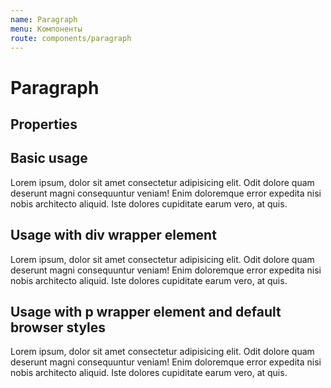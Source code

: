 ```yaml
---
name: Paragraph
menu: Компоненты
route: components/paragraph
---
```



# Paragraph

## Properties

<Props of={Paragraph} />

## Basic usage

<Playground>
    <Paragraph>
        Lorem ipsum, dolor sit amet consectetur adipisicing elit. Odit dolore
        quam deserunt magni consequuntur veniam! Enim doloremque error expedita
        nisi nobis architecto aliquid. Iste dolores cupiditate earum vero, at
        quis.
    </Paragraph>
</Playground>

## Usage with div wrapper element

<Playground>
    <Paragraph as="div">
        Lorem ipsum, dolor sit amet consectetur adipisicing elit. Odit dolore
        quam deserunt magni consequuntur veniam! Enim doloremque error expedita
        nisi nobis architecto aliquid. Iste dolores cupiditate earum vero, at
        quis.
    </Paragraph>
</Playground>

## Usage with p wrapper element and default browser styles

<Playground>
    <Paragraph as="p" marginAll="default">
        Lorem ipsum, dolor sit amet consectetur adipisicing elit. Odit dolore
        quam deserunt magni consequuntur veniam! Enim doloremque error expedita
        nisi nobis architecto aliquid. Iste dolores cupiditate earum vero, at
        quis.
    </Paragraph>
</Playground>
